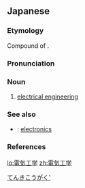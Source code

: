==Japanese==

===Etymology===
{{wikipedia|lang=ja}}
{{ja-kanjitab|でん|き|こう|がく|yomi=o}}
Compound of {{compound|電気|工学|lang=ja|tr1=[[denki]]|t1=[[electricity]]|tr2=[[kōgaku]]|t2=[[engineering]]|sort=てんきこうがく'}}.

===Pronunciation===
{{ja-pron|でんき こうがく|acc=4|acc_ref=DJR|y=o}}

===Noun===
{{ja-noun|でんき こうがく}}

# [[electrical engineering]]

===See also===
* {{ja-r|電子工学|でんし こうがく}}: [[electronics]]

===References===
<references/>
[[Category:ja:Electrical engineering|てんきこうがく']]
[[lo:電気工学]]
[[zh:電気工学]]